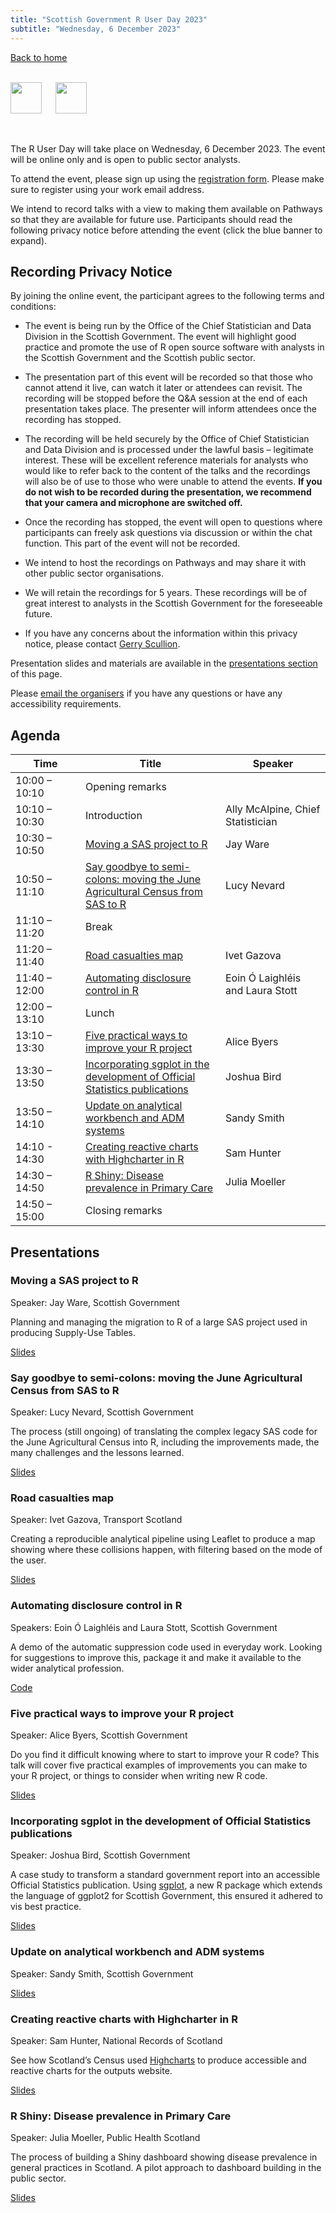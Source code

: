 ```yaml
---
title: "Scottish Government R User Day 2023"
subtitle: "Wednesday, 6 December 2023"
---
```


[Back to home](../)

<br>
[![](../images/SG-logo.jpg){height=50 fig-alt="Scottish Government"}](https://www.gov.scot/) &emsp; [![](../images/Rlogo.svg){height=50 fig-alt="R Project"}](https://www.r-project.org/)

<br>

The R User Day will take place on Wednesday, 6 December 2023. The event will be online only and is open to public sector analysts.

To attend the event, please sign up using the [registration form](https://events.teams.microsoft.com/event/5578e954-0d99-4669-9262-ca9c2da77637@0ef77447-1083-4dec-b89f-27c765076840). Please make sure to register using your work email address. 

We intend to record talks with a view to making them available on Pathways so that they are available for future use. Participants should read the following privacy notice before attending the event (click the blue banner to expand).

::: {.callout-note collapse="true"}
## Recording Privacy Notice

By joining the online event, the participant agrees to the following terms and conditions:

* The event is being run by the Office of the Chief Statistician and Data Division in the Scottish Government. The event will highlight good practice and promote the use of R open source software with analysts in the Scottish Government and the Scottish public sector.

* The presentation part of this event will be recorded so that those who cannot attend it live, can watch it later or attendees can revisit. The recording will be stopped before the Q&A session at the end of each presentation takes place. The presenter will inform attendees once the recording has stopped.

* The recording will be held securely by the Office of Chief Statistician and Data Division and is processed under the lawful basis – legitimate interest. These will be excellent reference materials for analysts who would like to refer back to the content of the talks and the recordings will also be of use to those who were unable to attend the events. **If you do not wish to be recorded during the presentation, we recommend that your camera and microphone are switched off.**

* Once the recording has stopped, the event will open to questions where participants can freely ask questions via discussion or within the chat function. This part of the event will not be recorded.

* We intend to host the recordings on Pathways and may share it with other public sector organisations.

* We will retain the recordings for 5 years. These recordings will be of great interest to  analysts in the Scottish Government for the foreseeable future.

* If you have any concerns about the information within this privacy notice, please contact [Gerry Scullion](mailto:gerard.scullion@gov.scot).
:::

Presentation slides and materials are available in the [presentations section](#presentations) of this page.

Please [email the organisers](mailto:alice.byers@gov.scot;Gerard.Scullion@gov.scot;Jennifer.Ferguson@gov.scot?subject=R%20User%20Day) if you have any questions or have any accessibility requirements.


## Agenda

| Time | Title | Speaker |
| -- | ---- | --- |
| 10:00 – 10:10 | Opening remarks | |
| 10:10 – 10:30 | Introduction | Ally McAlpine, Chief Statistician |
| 10:30 – 10:50 | [Moving a SAS project to R](#moving-a-sas-project-to-r) | Jay Ware |
| 10:50 – 11:10 | [Say goodbye to semi-colons: moving the June Agricultural Census from SAS to R](#say-goodbye-to-semi-colons-moving-the-june-agricultural-census-from-sas-to-r) | Lucy Nevard |
| 11:10 – 11:20 | Break | |
| 11:20 – 11:40 | [Road casualties map](#road-casualties-map) | Ivet Gazova |
| 11:40 – 12:00 | [Automating disclosure control in R](#automating-disclosure-control-in-r) | Eoin Ó Laighléis and Laura Stott
| 12:00 – 13:10 | Lunch | |
| 13:10 – 13:30 | [Five practical ways to improve your R project](#five-practical-ways-to-improve-your-r-project) | Alice Byers |
| 13:30 – 13:50 | [Incorporating sgplot in the development of Official Statistics publications](#incorporating-sgplot-in-the-development-of-official-statistics-publications) | Joshua Bird |
| 13:50 – 14:10 | [Update on analytical workbench and ADM systems](#update-on-analytical-workbench-and-adm-systems) | Sandy Smith |
| 14:10 - 14:30 | [Creating reactive charts with Highcharter in R](#creating-reactive-charts-with-highcharter-in-r) | Sam Hunter |
| 14:30 – 14:50 | [R Shiny: Disease prevalence in Primary Care](#r-shiny-disease-prevalence-in-primary-care) | Julia Moeller |
| 14:50 – 15:00 | Closing remarks | |


## Presentations

### Moving a SAS project to R 

Speaker: Jay Ware, Scottish Government

Planning and managing the migration to R of a large SAS project used in producing Supply-Use Tables.

[Slides](https://github.com/scotgovanalysis/R-user-day-talks/raw/main/2023-12-06/slides/jay-ware_moving-from-SAS-to-R.pptx){.download}

### Say goodbye to semi-colons: moving the June Agricultural Census from SAS to R

Speaker: Lucy Nevard, Scottish Government

The process (still ongoing) of translating the complex legacy SAS code for the June Agricultural Census into R, including the improvements made, the many challenges and the lessons learned.

[Slides](https://github.com/scotgovanalysis/R-user-day-talks/raw/main/2023-12-06/slides/lucy-nevard_agricultural-census.pptx){.download}

### Road casualties map

Speaker: Ivet Gazova, Transport Scotland

Creating a reproducible analytical pipeline using Leaflet to produce a map showing where these collisions happen, with filtering based on the mode of the user.

[Slides](https://github.com/scotgovanalysis/R-user-day-talks/raw/main/2023-12-06/slides/ivet-gazova_road-casualties-map.pptx){.download}

### Automating disclosure control in R

Speakers: Eoin Ó Laighléis and Laura Stott, Scottish Government

A demo of the automatic suppression code used in everyday work. Looking for suggestions to improve this, package it and make it available to the wider analytical profession.

[Code](https://github.com/scotgovanalysis/R-user-day-talks/tree/main/2023-12-06/automated-disclosure-control){.external target="_blank"}

### Five practical ways to improve your R project

Speaker: Alice Byers, Scottish Government

Do you find it difficult knowing where to start to improve your R code? This talk will cover five practical examples of improvements you can make to your R project, or things to consider when writing new R code.

[Slides](../2023-12-06/slides/alice-byers_5-ways-to-improve.html){.external target="_blank"}

### Incorporating sgplot in the development of Official Statistics publications 

Speaker: Joshua Bird, Scottish Government

A case study to transform a standard government report into an accessible Official Statistics publication. Using [sgplot](https://scotgovanalysis.github.io/sgplot/), a new R package which extends the language of ggplot2 for Scottish Government, this ensured it adhered to vis best practice.

[Slides](https://github.com/scotgovanalysis/R-user-day-talks/raw/main/2023-12-06/slides/joshua-bird_sgplot.pptx){.download}

###	Update on analytical workbench and ADM systems

Speaker: Sandy Smith, Scottish Government

[Slides](https://github.com/scotgovanalysis/R-user-day-talks/raw/main/2023-12-06/slides/sandy-smith_data-platforms.pptx){.download}

### Creating reactive charts with Highcharter in R

Speaker: Sam Hunter, National Records of Scotland

See how Scotland’s Census used [Highcharts](https://www.highcharts.com/) to produce accessible and reactive charts for the outputs website.

[Slides](../2023-12-06/Highcharts/presentation.html){.external target="_blank"}

###	R Shiny: Disease prevalence in Primary Care

Speaker: Julia Moeller, Public Health Scotland

The process of building a Shiny dashboard showing disease prevalence in general practices in Scotland. A pilot approach to dashboard building in the public sector.

[Slides](https://github.com/scotgovanalysis/R-user-day-talks/raw/main/2023-12-06/slides/julia-moeller_R-shiny-disease-prevalence.pptx){.download}
